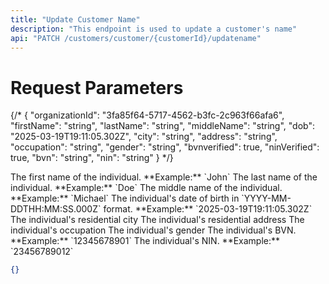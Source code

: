 ```yaml
---
title: "Update Customer Name"
description: "This endpoint is used to update a customer's name"
api: "PATCH /customers/customer/{customerId}/updatename"
---
```


# Request Parameters

{/* {
  "organizationId": "3fa85f64-5717-4562-b3fc-2c963f66afa6",
  "firstName": "string",
  "lastName": "string",
  "middleName": "string",
  "dob": "2025-03-19T19:11:05.302Z",
  "city": "string",
  "address": "string",
  "occupation": "string",
  "gender": "string",
  "bvnverified": true,
  "ninVerified": true,
  "bvn": "string",
  "nin": "string"
} */}

<ParamField body="organizationId" type="string" required></ParamField>

<ParamField body="firstName" type="string" required>
	The first name of the individual. **Example:** `John`
</ParamField>

<ParamField body="lastName" type="string" required>
	The last name of the individual. **Example:** `Doe`
</ParamField>

<ParamField body="middleName" type="string" required>
	The middle name of the individual. **Example:** `Michael`
</ParamField>

<ParamField body="dob" type="string" required>
	The individual's date of birth in `YYYY-MM-DDTHH:MM:SS.000Z` format. **Example:**
	`2025-03-19T19:11:05.302Z`
</ParamField>

<ParamField body="city" type="string" required>
	The individual's residential city
</ParamField>

<ParamField body="address" type="string" required>
	The individual's residential address
</ParamField>

<ParamField body="occupation" type="string" required>
  The individual's occupation
</ParamField>

<ParamField body="gender" type="string" required>
	The individual's gender
</ParamField>

<ParamField body="bvnVerified" type="boolean" required>
</ParamField>

<ParamField body="ninVerified" type="boolean" required>
</ParamField>

<ParamField body="bvn" type="string" required>
	The individual's BVN. **Example:** `12345678901`
</ParamField>

<ParamField body="nin" type="string" required>
	The individual's NIN. **Example:** `23456789012`
</ParamField>

<ResponseExample>

```json
{}
```

</ResponseExample>
